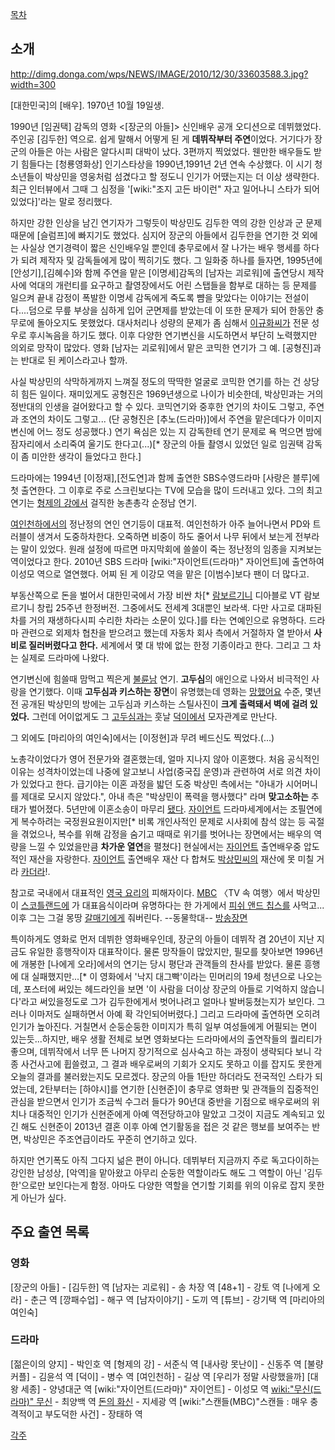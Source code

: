 [[목차]]
== 소개 ==
http://dimg.donga.com/wps/NEWS/IMAGE/2010/12/30/33603588.3.jpg?width=300

[대한민국]의 [배우]. 1970년 10월 19일생.

1990년 [임권택] 감독의 영화 <[장군의 아들]> 신인배우 공개 오디션으로 데뷔했었다. 주인공 [김두한] 역으로. 쉽게 말해서 어떻게 된 게 '''데뷔작부터 주연'''이었다. 거기다가 장군의 아들은 아는 사람은 알다시피 대박이 났다. 3편까지 찍었었다.
웬만한 배우들도 받기 힘들다는 [청룡영화상] 인기스타상을 1990년,1991년 2년 연속 수상했다. 이 시기 청소년들이 박상민을 영웅처럼 섬겼다고 할 정도니 인기가 어땠는지는 더 이상 생략한다. 최근 인터뷰에서 그때 그 심정을 '[wiki:"조지 고든 바이런" 자고 일어나니 스타가 되어 있었다]'라는 말로 정리했다. 

하지만 강한 인상을 남긴 연기자가 그렇듯이 박상민도 김두한 역의 강한 인상과 군 문제 때문에 [슬럼프]에 빠지기도 했었다. 심지어 장군의 아들에서 김두한을 연기한 것 외에는 사실상 연기경력이 짧은 신인배우일 뿐인데 충무로에서 잘 나가는 배우 행세를 하다가 되려 제작자 및 감독들에게 많이 찍히기도 했다. 그 일화중 하나를 들자면, 1995년에 [안성기],[김혜수]와 함께 주연을 맡은 [이명세]감독의 [남자는 괴로워]에 출연당시 제작사에 억대의 개런티를 요구하고 촬영장에서도 어린 스탭들을 함부로 대하는 등 문제를 일으켜 끝내 감정이 폭발한 이명세 감독에게 죽도록 뺨을 맞았다는 이야기는 전설이다....덤으로 무릎 부상을 심하게 입어 군면제를 받았는데 이 또한 문제가 되어 한동안 충무로에 돌아오지도 못했었다.
대사처리나 성량의 문제가 좀 심해서 [[이규화]]씨가 전문 성우로 후시녹음을 하기도 했다. 이후 다양한 연기변신을 시도하면서 부단히 노력했지만 의외로 망작이 많았다. 영화 [남자는 괴로워]에서 맡은 코믹한 연기가 그 예. [공형진]과는 반대로 된 케이스라고나 할까.

사실 박상민의 삭막하게까지 느껴질 정도의 딱딱한 얼굴로 코믹한 연기를 하는 건 상당히 힘든 일이다. 재미있게도 공형진은 1969년생으로 나이가 비슷한데, 박상민과는 거의 정반대의 인생을 걸어왔다고 할 수 있다. 코믹연기와 중후한 연기의 차이도 그렇고, 주연과 조연의 차이도 그렇고... (단 공형진은 [추노(드라마)]에서 주연을 맡은데다가 이미지 변신에 어느 정도 성공했다.) 연기 욕심은 있는 지 감독한테 연기 문제로 욕 먹으면 밤에 잠자리에서 소리죽여 울기도 한다고(...)[* 장군의 아들 촬영시 있었던 일로 임권택 감독이 좀 미안한 생각이 들었다고 한다.]

드라마에는 1994년 [이정재],[전도연]과 함께 출연한 SBS수영드라마 [사랑은 블루]에 첫 출연한다.  그 이후로 주로 스크린보다는 TV에 모습을 많이 드러내고 있다. 그의 최고 연기는 [[형제의 강]]에서 걸직한 농촌총각 순정남 연기.

[[여인천하]]에서의 정난정의 연인 연기등이 대표적. 여인천하가 아주 늘어나면서 PD와 트러블이 생겨서 도중하차한다. 오죽하면 비중이 하도 줄어서 나무 뒤에서 보는게 전부라는 말이 있었다. 원래 설정에 따르면 마지막회에 쓸쓸이 죽는 정난정의 임종을 지켜보는 역이었다고 한다. 2010년 SBS 드라마 [wiki:"자이언트(드라마)" 자이언트]에 출연하여 이성모 역으로 열연했다. 어찌 된 게 이강모 역을 맡은 [이범수]보다 팬이 더 많다고.

부동산쪽으로 돈을 벌어서 대한민국에서 가장 비싼 차[* [[람보르기니]] 디아블로 VT 람보르기니 창립 25주년 한정버전. 그중에서도 전세계 3대뿐인 보라색. 다만 사고로 대파된 차를 거의 재생하다시피 수리한 차라는 소문이 있다.]를 타는 연예인으로 유명하다. 드라마 관련으로 외제차 협찬을 받으려고 했는데 자동차 회사 측에서 거절하자 열 받아서 '''사비로 질러버렸다고 한다.''' 세계에서 몇 대 밖에 없는 한정 기종이라고 한다. 그리고 그 차는 실제로 드라마에 나왔다.

연기변신에 힘쓸때 맘먹고 찍은게 [[불륜]]남 연기. '''고두심'''의 애인으로 나와서 비극적인 사랑을 연기했다. 이때 '''고두심과 키스하는 장면'''이 유명했는데 영화는 [[망했어요]] 수준, 몇년전 공개된 박상민의 방에는 고두심과 키스하는 스틸사진이 '''크게 출력돼서 벽에 걸려 있었다.''' 그런데 어이없게도 그 [[고두심]]과는 훗날 [[덕이]]에서 모자관계로 만난다.

그 외에도 [마리아의 여인숙]에서는 [이정현]과 무려 베드신도 찍었다.(...)

노총각이었다가 영어 전문가와 결혼했는데, 얼마 지나지 않아 이혼했다. 처음 공식적인 이유는 성격차이었는데 나중에 알고보니 사업(중국집 운영)과 관련하여 서로 의견 차이가 있었다고 한다. 급기야는 이혼 과정을 밟던 도중 박상민 측에서는 "아내가 시어머니를 제대로 모시지 않았다.", 아내 측은 "박상민이 폭력을 행사했다" 라며 '''맞고소하는''' 추태가 벌어졌다.
5년만에 이혼소송이 마무리  [http://m.news.naver.com/read.nhn?mode=LS2D&sid1=106&sid2=224&oid=108&aid=0002314967 됐다].
[[자이언트]] 드라마세계에서는 조필연에게 복수하려는 국정원요원이지만[* 비록 개인사적인 문제로 시사회에 참석 않는 등 곡절을 겪었으나, 복수를 위해 감정을 숨기고 때때로 위기를 벗어나는 장면에서는 배우의 역량을 느낄 수 있었을만큼 '''차가운 열연'''을 펼쳤다] 현실에서는 [[자이언트]] 출연배우중 압도적인 재산을 자랑한다. [[자이언트]] 출연배우 재산 다 합쳐도 [[박상민]]씨의 재산에 못 미칠 거라 [[카더라]]!.

참고로 국내에서 대표적인 [[영국 요리]]의 피해자이다. [[MBC]] 〈TV 속 여행〉에서 박상민이 [[스코틀랜드]]에 가 대표음식이라며 유명하다는 한 가게에서 [[피쉬 앤드 칩스]]를 사먹고... 이후 그는 그걸 몽땅 [[갈매기]]에게 줘버린다. --동물학대-- [http://www.ppomppu.co.kr/zboard/view.php?id=humor&no=154563 방송장면]

특이하게도 영화로 먼저 데뷔한 영화배우인데, 장군의 아들이 데뷔작 겸 20년이 지난 지금도 유일한 흥행작이자 대표작이다. 물론 망작들이 많았지만, 필모를 찾아보면 1996년에 개봉한 [나에게 오라]에서의 연기는 당시 평단과 관객들의 찬사를 받았다. 물론 흥행에 대 실패했지만...[* 이 영화에서 '낙지 대그빡'이라는 민머리의 19세 청년으로 나오는데, 포스터에 써있는 헤드라인을 보면 '이 사람을 더이상 장군의 아들로 기억하지 않습니다'라고 써있을정도로 그가 김두한에게서 벗어나려고 얼마나 발버둥쳤는지가 보인다. 그러나 이마저도 실패하면서 아예 확 각인되어버렸다.] 그리고 드라마에 출연하면 오히려 인기가 높아진다. 거칠면서 순둥순둥한 이미지가 특히 일부 여성들에게 어필되는 면이 있는듯...하지만, 배우 생활 전체로 보면 영화보다는 드라마에서의 출연작들의 퀄리티가 좋으며, 데뷔작에서 너무 뜬 나머지 장기적으로 심사숙고 하는 과정이 생략되다 보니 각종 사건사고에 휩쓸렸고, 그 결과 배우로써의 기회가 오지도 못하고 이를 잡지도 못한게 오늘의 결과를 불러왔는지도 모르겠다. 장군의 아들 1탄만 하더라도 전국적인 스타가 되었는데, 2탄부터는 [하야시]를 연기한 [신현준]이 충무로 영화판 및 관객들의 집중적인 관심을 받으면서 인기가 조금씩 수그러 들다가 90년대 중반을 기점으로 배우로써의 위치나 대중적인 인기가 신현준에게 아예 역전당하고야 말았고 그것이 지금도 계속되고 있긴 해도 신현준이 2013년 결혼 이후 아예 연기활동을 접은 것 같은 행보를 보여주는 반면, 박상민은 주조연급이라도 꾸준히 연기하고 있다.

하지만 연기폭도 아직 그다지 넒은 편이 아니다. 데뷔부터 지금까지 주로 독고다이하는 강인한 남성상, [악역]을 맡아왔고 아무리 순둥한 역할이라도 해도 그 역할이 아닌 '김두한'으로만 보인다는게 함정. 아마도 다양한 역할을 연기할 기회를 위의 이유로 잡지 못한게 아닌가 싶다.


== 주요 출연 목록 ==
=== 영화 ===
[장군의 아들] - [김두한] 역
[남자는 괴로워] - 송 차장 역
[48+1] - 강토 역
[나에게 오라] - 춘근 역
[깡패수업] - 해구 역
[남자이야기] - 도끼 역
[튜브] - 강기택 역
[마리아의 여인숙]

=== 드라마 ===
[젊은이의 양지] - 박인호 역
[형제의 강] - 서준식 역
[내사랑 못난이] - 신동주 역
[불량커플] - 김윤석 역
[덕이] - 병수 역
[여인천하] - 길상 역
[우리가 정말 사랑했을까]
[대왕 세종] - 양녕대군 역
[wiki:"자이언트(드라마)" 자이언트] - 이성모 역
[[wiki:"무신(드라마)" 무신]] - 최양백 역
[[돈의 화신]] - 지세광 역
[wiki:"스캔들(MBC)"스캔들 : 매우 충격적이고 부도덕한 사건] - 장태하 역 


[[각주]]
